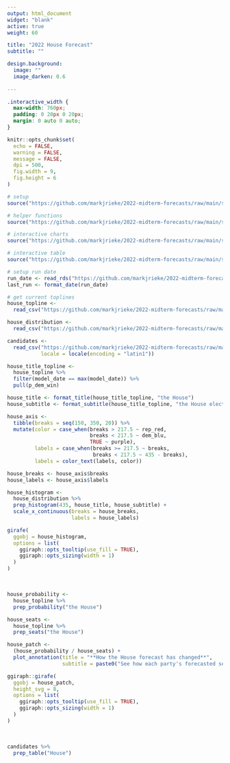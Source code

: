 ```yaml
---
output: html_document
widget: "blank"
active: true
weight: 60

title: "2022 House Forecast"
subtitle: ""

design.background:
  image: ""
  image_darken: 0.6
  
---
```


```css
.interactive_width {
  max-width: 760px;
  padding: 0 20px 0 20px;
  margin: 0 auto 0 auto;
}
```

```r
knitr::opts_chunk$set(
  echo = FALSE,
  warning = FALSE,
  message = FALSE,
  dpi = 500,
  fig.width = 9,
  fig.height = 6
)

# setup
source("https://github.com/markjrieke/2022-midterm-forecasts/raw/main/site-helpers/setup.R")

# helper functions
source("https://github.com/markjrieke/2022-midterm-forecasts/raw/main/site-helpers/formatting.R")

# interactive charts
source("https://github.com/markjrieke/2022-midterm-forecasts/raw/main/site-helpers/interactive_charts.R")

# interactive table
source("https://github.com/markjrieke/2022-midterm-forecasts/raw/main/site-helpers/interactive_table.R")
```

<div class="interactive_width">

```r
# setup run date
run_date <- read_rds("https://github.com/markjrieke/2022-midterm-forecasts/raw/main/models/outputs/run_date.rds")
last_run <- format_date(run_date)
```

```r
# get current toplines 
house_topline <- 
  read_csv("https://github.com/markjrieke/2022-midterm-forecasts/raw/main/models/outputs/house_topline.csv")

house_distribution <- 
  read_csv("https://github.com/markjrieke/2022-midterm-forecasts/raw/main/models/outputs/current_house_distribution.csv")

candidates <-
  read_csv("https://github.com/markjrieke/2022-midterm-forecasts/raw/main/models/outputs/candidate_predictions.csv",
           locale = locale(encoding = "latin1"))
```






```r
house_title_topline <- 
  house_topline %>%
  filter(model_date == max(model_date)) %>%
  pull(p_dem_win)

house_title <- format_title(house_title_topline, "the House")
house_subtitle <- format_subtitle(house_title_topline, "the House elections")
```


```r
house_axis <- 
  tibble(breaks = seq(150, 350, 20)) %>%
  mutate(color = case_when(breaks > 217.5 ~ rep_red,
                           breaks < 217.5 ~ dem_blu,
                           TRUE ~ purple),
         labels = case_when(breaks >= 217.5 ~ breaks, 
                            breaks < 217.5 ~ 435 - breaks),
         labels = color_text(labels, color))

house_breaks <- house_axis$breaks
house_labels <- house_axis$labels

house_histogram <-
  house_distribution %>%
  prep_histogram(435, house_title, house_subtitle) +
  scale_x_continuous(breaks = house_breaks,
                     labels = house_labels)

girafe(
  ggobj = house_histogram,
  options = list(
    ggiraph::opts_tooltip(use_fill = TRUE),
    ggiraph::opts_sizing(width = 1)
  )
)
```

<br>

```r
house_probability <-
  house_topline %>%
  prep_probability("the House")

house_seats <-
  house_topline %>%
  prep_seats("the House")

house_patch <- 
  (house_probability / house_seats) +
  plot_annotation(title = "**How the House forecast has changed**",
                  subtitle = paste0("See how each party's forecasted seat total and chance of controlling <br>the Senate have changed over time. The forecast is updated daily."))

ggiraph::girafe(
  ggobj = house_patch,
  height_svg = 8,
  options = list(
    ggiraph::opts_tooltip(use_fill = TRUE),
    ggiraph::opts_sizing(width = 1)
  )
)
```

<br>

```r
candidates %>%
  prep_table("House")
```

</div>



